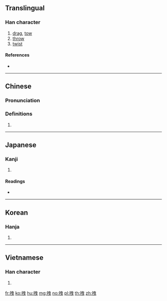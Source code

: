 ==Translingual==

===Han character===
{{Han char|rn=64|rad=手|as=06|sn=9|four=55006|canj=QLWP|ids=⿰扌曳}}

# [[drag]], [[tow]]
# [[throw]]
# [[twist]]

====References====
* {{Han ref|kx=0428.230|dkj=12013|dj=0777.170|hdz=31869.030|uh=62FD|ud=25341|bh=ABFB|bd=44027}}

----

==Chinese==
{{zh-forms}}

===Pronunciation===
{{zh-pron
|m=zhuài,yè,zhuāi
|c=jai6
|h=pfs=
|md=
|mn=chhōa
|w=
|mc=y
|oc=y
|cat=
}}

===Definitions===
{{zh-hanzi}}

# {{rfdef|lang=zh}}

----

==Japanese==

===Kanji===
{{ja-kanji|grade=|rs=手06}}

# {{defn|lang=ja|sort=手06}}

====Readings====
* {{ja-readings|on=[[えい]] (ei), [[えつ]] (etsu), [[えち]] (echi), [[せい]] (sei)|kun=[[ひく]] (hiku)}}

----

==Korean==

===Hanja===
{{ko-hanja|hangeul=예|eumhun=|rv=ye|mr=ye|y=yey}}

# {{defn|lang=ko|sort=手06}}

----

==Vietnamese==

===Han character===
{{vi-hantu|[[dìa]], [[duệ]], [[dấy]]|rs=手06}}

# {{defn|lang=vi|sort=手06}}

[[fr:拽]]
[[ko:拽]]
[[hu:拽]]
[[mg:拽]]
[[no:拽]]
[[pl:拽]]
[[th:拽]]
[[zh:拽]]